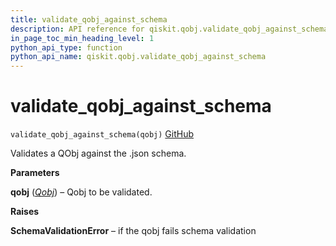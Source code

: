 ```yaml
---
title: validate_qobj_against_schema
description: API reference for qiskit.qobj.validate_qobj_against_schema
in_page_toc_min_heading_level: 1
python_api_type: function
python_api_name: qiskit.qobj.validate_qobj_against_schema
---
```


# validate\_qobj\_against\_schema

<span id="qiskit.qobj.validate_qobj_against_schema" />

`validate_qobj_against_schema(qobj)` [GitHub](https://github.com/qiskit/qiskit/tree/stable/0.14/qiskit/qobj/utils.py "view source code")

Validates a QObj against the .json schema.

**Parameters**

**qobj** ([*Qobj*](qiskit.qobj.Qobj "qiskit.qobj.Qobj")) – Qobj to be validated.

**Raises**

**SchemaValidationError** – if the qobj fails schema validation

